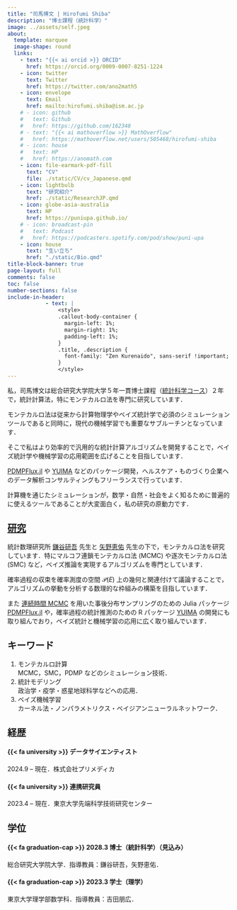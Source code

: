```yaml
---
title: "司馬博文 | Hirofumi Shiba"
description: "博士課程（統計科学）"
image: ../assets/self.jpeg
about:
  template: marquee
  image-shape: round
  links:
    - text: "{{< ai orcid >}} ORCID"
      href: https://orcid.org/0009-0007-8251-1224
    - icon: twitter
      text: Twitter
      href: https://twitter.com/ano2math5
    - icon: envelope
      text: Email
      href: mailto:hirofumi.shiba@ism.ac.jp
    # - icon: github
    #   text: Github
    #   href: https://github.com/162348
    # - text: "{{< ai mathoverflow >}} MathOverflow"
    #   href: https://mathoverflow.net/users/505468/hirofumi-shiba
    # - icon: house
    #   text: HP
    #   href: https://anomath.com
    - icon: file-earmark-pdf-fill
      text: "CV"
      file: ./static/CV/cv_Japanese.qmd
    - icon: lightbulb
      text: "研究紹介"
      href: ./static/ResearchJP.qmd
    - icon: globe-asia-australia
      text: HP
      href: https://puniupa.github.io/
    # - icon: broadcast-pin
    #   text: Podcast
    #   href: https://podcasters.spotify.com/pod/show/puni-upa
    - icon: house
      text: "生い立ち"
      href: "./static/Bio.qmd"
title-block-banner: true
page-layout: full
comments: false
toc: false
number-sections: false
include-in-header: 
            - text: |
                <style>
                .callout-body-container {
                  margin-left: 1%;
                  margin-right: 1%;
                  padding-left: 1%;
                }
                .title, .description {
                  font-family: "Zen Kurenaido", sans-serif !important;
                }
                </style>
---
```


::: {.column-page}

私，司馬博文は総合研究大学院大学５年一貫博士課程（[統計科学コース](https://www.ism.ac.jp/senkou/)）２年で，統計計算法，特にモンテカルロ法を専門に研究しています．

モンテカルロ法は従来から計算物理学やベイズ統計学で必須のシミュレーションツールであると同時に，現代の機械学習でも重要なサブルーチンとなっています．

そこで私はより効率的で汎用的な統計計算アルゴリズムを開発することで，ベイズ統計学や機械学習の応用範囲を広げることを目指しています．

[PDMPFlux.jl](https://github.com/162348/PDMPFlux.jl) や [YUIMA](https://github.com/yuimaproject/yuima) などのパッケージ開発，ヘルスケア・ものづくり企業へのデータ解析コンサルティングもフリーランスで行っています．

計算機を通じたシミュレーションが，数学・自然・社会をよく知るために普遍的に使えるツールであることが大変面白く，私の研究の原動力です．

::: {layout="[70,30]"}

::: {#first-column}

## [研究](ResearchJP.qmd)

統計数理研究所 [鎌谷研吾](https://sites.google.com/view/kengokamatani/home) 先生と [矢野恵佑](https://sites.google.com/site/kyanostat/) 先生の下で，モンテカルロ法を研究しています．特にマルコフ連鎖モンテカルロ法 (MCMC) や逐次モンテカルロ法 (SMC) など，ベイズ推論を実現するアルゴリズムを専門としています．

確率過程の収束を確率測度の空間 $\mathcal{P}(E)$ 上の幾何と関連付けて議論することで，アルゴリズムの挙動を分析する数理的な枠組みの構築を目指しています．

また [連続時間 MCMC](ResearchJP.qmd) を用いた事後分布サンプリングのための Julia パッケージ [PDMPFlux.jl](https://github.com/162348/PDMPFlux.jl) や，確率過程の統計推測のための R パッケージ [YUIMA](https://r-forge.r-project.org/projects/yuima/) の開発にも取り組んでおり，ベイズ統計と機械学習の応用に広く取り組んでいます．

:::

::: {#second-column}

## キーワード

1. モンテカルロ計算<br>
  MCMC，SMC，PDMP などのシミュレーション技術．
2. 統計モデリング<br>
  政治学・疫学・惑星地球科学などへの応用．
3. ベイズ機械学習<br>
  カーネル法・ノンパラメトリクス・ベイジアンニューラルネットワーク．

<!-- 4. 輸送によるサンプリング法<br>
  Schrödinger 橋・SMC サンプラー．
1. 制御<br>
  データ同化・システム同定・軌道推定 -->

:::

:::

::: {layout="[50,50]"}

::: {#first-column}

## 経歴

#### [{{< fa university >}}]{.color-minty} データサイエンティスト
2024.9 -- 現在．株式会社プリメディカ

#### [{{< fa university >}}]{.color-minty} 連携研究員
2023.4 -- 現在．東京大学先端科学技術研究センター

<!-- 

#### [{{< fa university >}}]{.color-minty} リサーチ・アシスタント
2023.7 -- 現在．統計数理研究所

#### [{{< fa university >}}]{.color-minty} データ・サイエンティスト
2022.8 -- 2024.1．IMIS 研究所．

#### [{{< fa university >}}]{.color-minty} リサーチ・アシスタント
2021.2 -- 2023.3．東京大学先端科学技術研究センター，玉井克哉研究室．
-->

:::

::: {#second-column}

## 学位

#### [{{< fa graduation-cap >}}]{.color-minty} 2028.3 博士（統計科学）（見込み）
総合研究大学院大学．指導教員：鎌谷研吾，矢野恵佑．

#### [{{< fa graduation-cap >}}]{.color-minty} 2023.3 学士（理学）
東京大学理学部数学科．指導教員：吉田朋広．

:::

:::

:::


<!-- 
#### 言語

* 日本語（母語）
* 中国語（母語相当）
* 英語（TOEFL iBT 100）
* 韓国語（初歩）
-->
